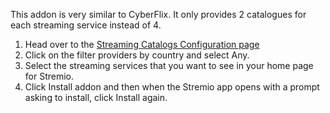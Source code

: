 This addon is very similar to CyberFlix. It only provides 2 catalogues for each streaming service instead of 4. 

1. Head over to the [Streaming Catalogs Configuration page](https://7a82163c306e-stremio-netflix-catalog-addon.baby-beamup.club/)
2. Click on the filter providers by country and select Any. 
3. Select the streaming services that you want to see in your home page for Stremio.
4. Click Install addon and then when the Stremio app opens with a prompt asking to install, click Install again.